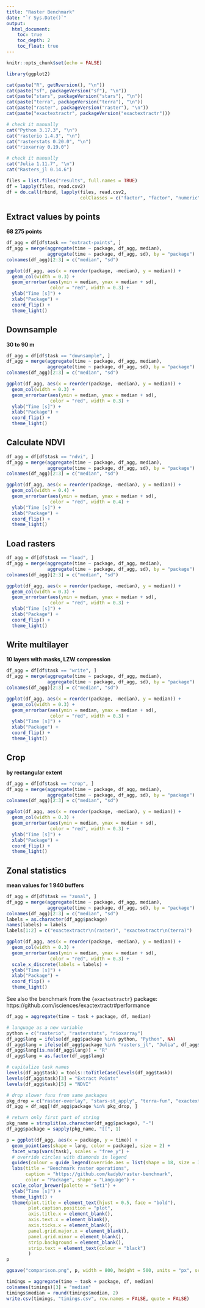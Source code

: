 ```yaml
---
title: "Raster Benchmark"
date: "`r Sys.Date()`"
output:
  html_document:
    toc: true
    toc_depth: 2
    toc_float: true
---
```


```r
knitr::opts_chunk$set(echo = FALSE)
```

```r
library(ggplot2)
```

```r
cat(paste("R", getRversion(), "\n"))
cat(paste("sf", packageVersion("sf"), "\n"))
cat(paste("stars", packageVersion("stars"), "\n"))
cat(paste("terra", packageVersion("terra"), "\n"))
cat(paste("raster", packageVersion("raster"), "\n"))
cat(paste("exactextractr", packageVersion("exactextractr")))
```

```r
# check it manually
cat("Python 3.17.3", "\n")
cat("rasterio 1.4.3", "\n")
cat("rasterstats 0.20.0", "\n")
cat("rioxarray 0.19.0")
```

```r
# check it manually
cat("Julia 1.11.7", "\n")
cat("Rasters_jl 0.14.6")
```

```r
files = list.files("results", full.names = TRUE)
df = lapply(files, read.csv2)
df = do.call(rbind, lapply(files, read.csv2,
                           colClasses = c("factor", "factor", "numeric")))
```

## Extract values by points
**68 275 points**

```r
df_agg = df[df$task == "extract-points", ]
df_agg = merge(aggregate(time ~ package, df_agg, median),
               aggregate(time ~ package, df_agg, sd), by = "package")
colnames(df_agg)[2:3] = c("median", "sd")

ggplot(df_agg, aes(x = reorder(package, -median), y = median)) + 
  geom_col(width = 0.3) +
  geom_errorbar(aes(ymin = median, ymax = median + sd),
                color = "red", width = 0.3) +
  ylab("Time [s]") +
  xlab("Package") +
  coord_flip() +
  theme_light()
```

## Downsample
**30 to 90 m**

```r
df_agg = df[df$task == "downsample", ]
df_agg = merge(aggregate(time ~ package, df_agg, median),
               aggregate(time ~ package, df_agg, sd), by = "package")
colnames(df_agg)[2:3] = c("median", "sd")

ggplot(df_agg, aes(x = reorder(package, -median), y = median)) + 
  geom_col(width = 0.3) +
  geom_errorbar(aes(ymin = median, ymax = median + sd),
                color = "red", width = 0.3) +
  ylab("Time [s]") +
  xlab("Package") +
  coord_flip() +
  theme_light()
```

## Calculate NDVI

```r
df_agg = df[df$task == "ndvi", ]
df_agg = merge(aggregate(time ~ package, df_agg, median),
               aggregate(time ~ package, df_agg, sd), by = "package")
colnames(df_agg)[2:3] = c("median", "sd")

ggplot(df_agg, aes(x = reorder(package, -median), y = median)) + 
  geom_col(width = 0.4) +
  geom_errorbar(aes(ymin = median, ymax = median + sd),
                color = "red", width = 0.4) +
  ylab("Time [s]") +
  xlab("Package") +
  coord_flip() +
  theme_light()
```

## Load rasters

```r
df_agg = df[df$task == "load", ]
df_agg = merge(aggregate(time ~ package, df_agg, median),
               aggregate(time ~ package, df_agg, sd), by = "package")
colnames(df_agg)[2:3] = c("median", "sd")

ggplot(df_agg, aes(x = reorder(package, -median), y = median)) + 
  geom_col(width = 0.3) +
  geom_errorbar(aes(ymin = median, ymax = median + sd),
                color = "red", width = 0.3) +
  ylab("Time [s]") +
  xlab("Package") +
  coord_flip() +
  theme_light()
```

## Write multilayer
**10 layers with masks, LZW compression**

```r
df_agg = df[df$task == "write", ]
df_agg = merge(aggregate(time ~ package, df_agg, median),
               aggregate(time ~ package, df_agg, sd), by = "package")
colnames(df_agg)[2:3] = c("median", "sd")

ggplot(df_agg, aes(x = reorder(package, -median), y = median)) + 
  geom_col(width = 0.3) +
  geom_errorbar(aes(ymin = median, ymax = median + sd),
                color = "red", width = 0.3) +
  ylab("Time [s]") +
  xlab("Package") +
  coord_flip() +
  theme_light()
```

## Crop
**by rectangular extent**

```r
df_agg = df[df$task == "crop", ]
df_agg = merge(aggregate(time ~ package, df_agg, median),
               aggregate(time ~ package, df_agg, sd), by = "package")
colnames(df_agg)[2:3] = c("median", "sd")

ggplot(df_agg, aes(x = reorder(package, -median), y = median)) + 
  geom_col(width = 0.3) +
  geom_errorbar(aes(ymin = median, ymax = median + sd),
                color = "red", width = 0.3) +
  ylab("Time [s]") +
  xlab("Package") +
  coord_flip() +
  theme_light()
```

## Zonal statistics
**mean values for 1 940 buffers**

```r
df_agg = df[df$task == "zonal", ]
df_agg = merge(aggregate(time ~ package, df_agg, median),
               aggregate(time ~ package, df_agg, sd), by = "package")
colnames(df_agg)[2:3] = c("median", "sd")
labels = as.character(df_agg$package)
names(labels) = labels
labels[1:2] = c("exactextractr\n(raster)", "exactextractr\n(terra)")

ggplot(df_agg, aes(x = reorder(package, -median), y = median)) + 
  geom_col(width = 0.3) +
  geom_errorbar(aes(ymin = median, ymax = median + sd),
                color = "red", width = 0.3) +
  scale_x_discrete(labels = labels) +
  ylab("Time [s]") +
  xlab("Package") +
  coord_flip() +
  theme_light()
```

See also the benchmark from the `{exactextractr}` package: https://github.com/isciences/exactextractr#performance

```r
df_agg = aggregate(time ~ task + package, df, median)

# language as a new variable
python = c("rasterio", "rasterstats", "rioxarray")
df_agg$lang = ifelse(df_agg$package %in% python, "Python", NA)
df_agg$lang = ifelse(df_agg$package %in% "rasters_jl", "Julia", df_agg$lang)
df_agg$lang[is.na(df_agg$lang)] = "R"
df_agg$lang = as.factor(df_agg$lang)

# capitalize task names
levels(df_agg$task) = tools::toTitleCase(levels(df_agg$task))
levels(df_agg$task)[3] = "Extract Points"
levels(df_agg$task)[5] = "NDVI"

# drop slower funs from same packages 
pkg_drop = c("raster-overlay", "stars-st_apply", "terra-fun", "exactextractr-raster")
df_agg = df_agg[!df_agg$package %in% pkg_drop, ]

# return only first part of string
pkg_name = strsplit(as.character(df_agg$package), "-")
df_agg$package = sapply(pkg_name, "[[", 1)

p = ggplot(df_agg, aes(x = package, y = time)) +
  geom_point(aes(shape = lang, color = package), size = 2) +
  facet_wrap(vars(task), scales = "free_y") +
  # override circles with diamonds in legend
  guides(colour = guide_legend(override.aes = list(shape = 18, size = 3.5))) +
  labs(title = "Benchmark raster operations",
       caption = "https://github.com/kadyb/raster-benchmark",
       color = "Package", shape = "Language") +
  scale_color_brewer(palette = "Set1") +
  ylab("Time [s]") +
  theme_light() +
  theme(plot.title = element_text(hjust = 0.5, face = "bold"),
        plot.caption.position = "plot",
        axis.title.x = element_blank(),
        axis.text.x = element_blank(),
        axis.ticks.x = element_blank(),
        panel.grid.major.x = element_blank(),
        panel.grid.minor = element_blank(),
        strip.background = element_blank(),
        strip.text = element_text(colour = "black")
        )
p
```

```r
ggsave("comparison.png", p, width = 800, height = 500, units = "px", scale = 2.5)
```

```r
timings = aggregate(time ~ task + package, df, median)
colnames(timings)[3] = "median"
timings$median = round(timings$median, 2)
write.csv(timings, "timings.csv", row.names = FALSE, quote = FALSE)
```
